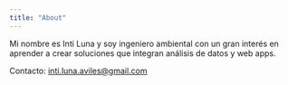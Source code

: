 ```yaml
---
title: "About"
---
```


Mi nombre es Inti Luna y soy ingeniero ambiental con un gran interés en aprender a crear soluciones que integran análisis de datos y web apps.

Contacto: <inti.luna.aviles@gmail.com>